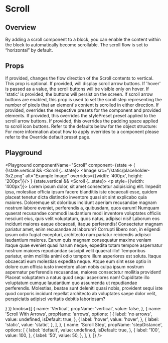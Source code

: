


# Scroll

## Overview

By adding a scroll component to a block, you can enable the content within the block to automatically become scrollable. The scroll flow is set to “horizontal” by default.

## Props

<LegacyBlock marginTop="sizing050">
  <Prop name="vertical" type="boolean" default={false}>
    If provided, changes the flow direction of the Scroll contents to vertical.
  </Prop>
  <Prop name="arrows" type="'hover' | 'static'" default="undefined">
    This prop is optional. If provided, will display scroll arrow buttons.
    If 'hover' is passed as a value, the scroll buttons will be visible only on hover. 
    If 'static' is provided, the buttons will persist on the screen.
  </Prop>
  <Prop name="stepDistance" type="number" default="160">
    If scroll arrow buttons are enabled, this prop is used to set the scroll step representing 
    the number of pixels that an element's content is scrolled in either direction.
  </Prop>
    <Prop name="overrides" type="object">
    If provided, overrides the respective presets for the component and provided elements.
    <Prop name="arrows" type="object">
      <Prop name="stylePreset" type="MQ<string>">
        If provided, this overrides the stylePreset preset applied to the scroll arrow buttons.
      </Prop>
      <Prop name="spaceInset" type="MQ<string>">
        If provided, this overrides the padding space applied to scroll icon buttons.
      </Prop>
    </Prop>
    Refer to the defaults below for the object structure:
    <CodeFromDefaultPresets componentName="scroll" />
    For more information about how to apply overrides to a component please refer to the <Link href="/theming/override-default-presets">Override default preset</Link> page.
  </Prop>
</LegacyBlock>

## Playground

<Playground
  componentName="Scroll"
  component={state => (
      <LegacyBlock width="300px" height="200px">
        {!state.vertical && 
          <Scroll {...state}>
            <Image 
              src="/static/placeholder-3x2.png" 
              alt="Example Image"
              overrides={{width: '400px', height: '200px'}}/>
          </Scroll>
        }
        {state.vertical && 
          <Scroll {...state}>
            <p style={{width: '400px'}}>
              Lorem ipsum dolor, sit amet consectetur adipisicing elit. Impedit
              ipsa, molestiae officia ipsum facere blanditiis iste obcaecati esse,
              quidem placeat tenetur dicta distinctio inventore quasi sit sint
              explicabo quia maiores. Doloremque sit doloribus incidunt aperiam
              recusandae magnam nostrum labore eveniet, perferendis a, quibusdam,
              quos earum! Numquam quaerat recusandae commodi laudantium modi
              inventore voluptates officiis nesciunt eius, quis velit voluptatum,
              quos natus, adipisci nisi! Laborum eos incidunt maiores eaque
              obcaecati, itaque perferendis! Consectetur magnam pariatur amet, enim
              recusandae at laborum? Corrupti libero non, in eligendi ipsum odio
              fugiat excepturi, architecto nam pariatur reiciendis adipisci
              laudantium maiores. Earum quis magnam consequatur maxime veniam itaque
              quae eveniet quasi harum neque, expedita totam tempore aspernatur
              nostrum maiores repudiandae suscipit velit quaerat illo! Temporibus
              pariatur, enim mollitia animi odio tempore illum asperiores est
              soluta. Itaque obcaecati eum molestias expedita neque. Atque eum sint
              esse optio in dolore cum officia iusto inventore ullam nobis culpa
              ipsum nostrum aspernatur perferendis recusandae, maiores consectetur
              mollitia provident! Placeat voluptatem a natus quod sequi asperiores
              nam! Cupiditate illo voluptatum cumque laudantium quo assumenda ut
              repudiandae perferendis. Molestias, beatae sunt deleniti quasi nobis,
              provident sequi iste quod corporis incidunt repellat architecto ab
              voluptates saepe dolor velit, perspiciatis adipisci veritatis debitis
              laboriosam?
            </p>
          </Scroll>
        }
      </LegacyBlock>
    )}
  knobs={[
    {
      name: 'Vertical',
      propName: 'vertical',
      value: false,
    },
    {
      name: 'Scroll With Arrows',
      propName: 'arrows',
      options: [
        {
          label: 'no arrows',
          value: undefined,
          isDefault: true,
        },
        {
          label: 'hover',
          value: 'hover',
        },
        {
          label: 'static',
          value: 'static',
        },
      ],
    },
    {
      name: 'Scroll Step',
      propName: 'stepDistance',
      options: [
        {
          label: 'default',
          value: undefined,
          isDefault: true,
        },
        {
          label: '100',
          value: 100,
        },
        {
          label: '50',
          value: 50,
        },
      ],
    },
  ]}
/>
